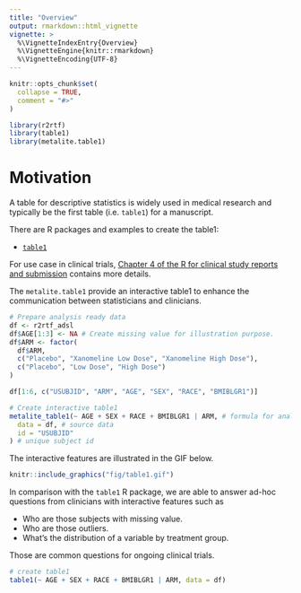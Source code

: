 ```yaml
---
title: "Overview"
output: rmarkdown::html_vignette
vignette: >
  %\VignetteIndexEntry{Overview}
  %\VignetteEngine{knitr::rmarkdown}
  %\VignetteEncoding{UTF-8}
---
```


```r
knitr::opts_chunk$set(
  collapse = TRUE,
  comment = "#>"
)
```

```r
library(r2rtf)
library(table1)
library(metalite.table1)
```

# Motivation 

A table for descriptive statistics is widely used 
in medical research and typically be the first table (i.e. `table1`) 
for a manuscript. 

There are R packages and examples to create the table1: 

- [`table1`](https://github.com/benjaminrich/table1)

For use case in clinical trials, 
[Chapter 4 of the R for clinical study reports and submission](https://r4csr.org/baseline-characteristics.html) 
contains more details. 

The `metalite.table1` provide an interactive table1 to 
enhance the communication between statisticians and clinicians. 

```r
# Prepare analysis ready data
df <- r2rtf_adsl
df$AGE[1:3] <- NA # Create missing value for illustration purpose.
df$ARM <- factor(
  df$ARM,
  c("Placebo", "Xanomeline Low Dose", "Xanomeline High Dose"),
  c("Placebo", "Low Dose", "High Dose")
)

df[1:6, c("USUBJID", "ARM", "AGE", "SEX", "RACE", "BMIBLGR1")]
```

```r
# Create interactive table1
metalite_table1(~ AGE + SEX + RACE + BMIBLGR1 | ARM, # formula for analysis variables and group
  data = df, # source data
  id = "USUBJID"
) # unique subject id
```

The interactive features are illustrated in the GIF below. 

```r
knitr::include_graphics("fig/table1.gif")
```

In comparison with the `table1` R package, 
we are able to answer ad-hoc questions from clinicians with interactive features such as 

- Who are those subjects with missing value. 
- Who are those outliers.  
- What's the distribution of a variable by treatment group. 

Those are common questions for ongoing clinical trials. 

```r
# create table1
table1(~ AGE + SEX + RACE + BMIBLGR1 | ARM, data = df)
```



